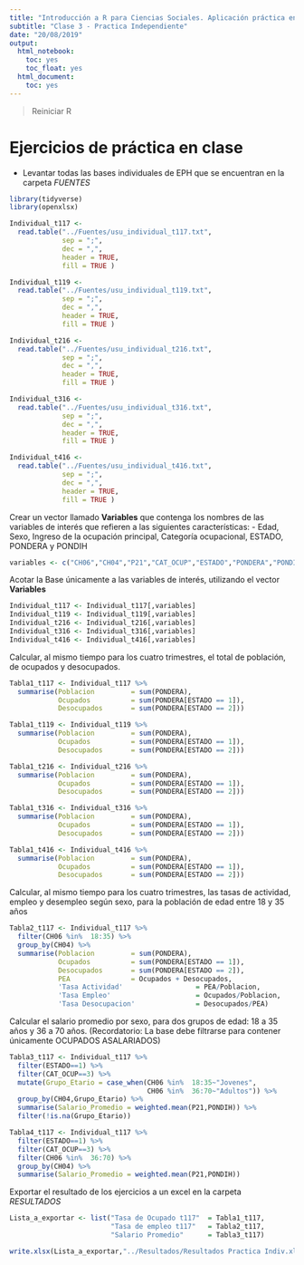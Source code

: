```yaml
---
title: "Introducción a R para Ciencias Sociales. Aplicación práctica en la EPH"
subtitle: "Clase 3 - Practica Independiente"
date: "20/08/2019"
output:
  html_notebook:
    toc: yes
    toc_float: yes
  html_document:
    toc: yes
---
```


> Reiniciar R


# Ejercicios de práctica  en clase
- Levantar todas las bases individuales de EPH que se encuentran en la carpeta *FUENTES*
```r
library(tidyverse)
library(openxlsx)

Individual_t117 <-
  read.table("../Fuentes/usu_individual_t117.txt",
             sep = ";",
             dec = ",",
             header = TRUE,
             fill = TRUE )

Individual_t119 <-
  read.table("../Fuentes/usu_individual_t119.txt",
             sep = ";",
             dec = ",",
             header = TRUE,
             fill = TRUE )

Individual_t216 <-
  read.table("../Fuentes/usu_individual_t216.txt",
             sep = ";",
             dec = ",",
             header = TRUE,
             fill = TRUE )

Individual_t316 <-
  read.table("../Fuentes/usu_individual_t316.txt",
             sep = ";",
             dec = ",",
             header = TRUE,
             fill = TRUE )

Individual_t416 <-
  read.table("../Fuentes/usu_individual_t416.txt",
             sep = ";",
             dec = ",",
             header = TRUE,
             fill = TRUE )

```

Crear un vector llamado __Variables__ que contenga los nombres de las variables de interés que refieren a las siguientes características:
      - Edad, Sexo, Ingreso de la ocupación principal, Categoría ocupacional, ESTADO, PONDERA y PONDIH

```r
variables <- c("CH06","CH04","P21","CAT_OCUP","ESTADO","PONDERA","PONDIH")

```

Acotar la Base únicamente a las variables de interés, utilizando el vector __Variables__ 
```r
Individual_t117 <- Individual_t117[,variables]
Individual_t119 <- Individual_t119[,variables]
Individual_t216 <- Individual_t216[,variables]
Individual_t316 <- Individual_t316[,variables]
Individual_t416 <- Individual_t416[,variables]

```

Calcular, al mismo tiempo para los cuatro trimestres, el total de población, de ocupados y desocupados.

```r
Tabla1_t117 <- Individual_t117 %>% 
  summarise(Poblacion         = sum(PONDERA),
            Ocupados          = sum(PONDERA[ESTADO == 1]),
            Desocupados       = sum(PONDERA[ESTADO == 2]))

Tabla1_t119 <- Individual_t119 %>% 
  summarise(Poblacion         = sum(PONDERA),
            Ocupados          = sum(PONDERA[ESTADO == 1]),
            Desocupados       = sum(PONDERA[ESTADO == 2]))

Tabla1_t216 <- Individual_t216 %>% 
  summarise(Poblacion         = sum(PONDERA),
            Ocupados          = sum(PONDERA[ESTADO == 1]),
            Desocupados       = sum(PONDERA[ESTADO == 2]))

Tabla1_t316 <- Individual_t316 %>% 
  summarise(Poblacion         = sum(PONDERA),
            Ocupados          = sum(PONDERA[ESTADO == 1]),
            Desocupados       = sum(PONDERA[ESTADO == 2]))

Tabla1_t416 <- Individual_t416 %>% 
  summarise(Poblacion         = sum(PONDERA),
            Ocupados          = sum(PONDERA[ESTADO == 1]),
            Desocupados       = sum(PONDERA[ESTADO == 2]))


```


Calcular, al mismo tiempo para los cuatro trimestres, las tasas de actividad, empleo y desempleo según sexo, para la población de edad entre 18 y 35 años

```r
Tabla2_t117 <- Individual_t117 %>%   
  filter(CH06 %in%  18:35) %>% 
  group_by(CH04) %>%
  summarise(Poblacion         = sum(PONDERA),
            Ocupados          = sum(PONDERA[ESTADO == 1]),
            Desocupados       = sum(PONDERA[ESTADO == 2]),
            PEA               = Ocupados + Desocupados,
            'Tasa Actividad'                  = PEA/Poblacion,
            'Tasa Empleo'                     = Ocupados/Poblacion,
            'Tasa Desocupacion'               = Desocupados/PEA)


```

Calcular el salario promedio por sexo, para dos grupos de edad: 18 a 35 años y 36 a 70 años. (Recordatorio: La base debe filtrarse para contener únicamente OCUPADOS ASALARIADOS)
```r
Tabla3_t117 <- Individual_t117 %>%   
  filter(ESTADO==1) %>% 
  filter(CAT_OCUP==3) %>% 
  mutate(Grupo_Etario = case_when(CH06 %in%  18:35~"Jovenes",
                                  CH06 %in%  36:70~"Adultos")) %>% 
  group_by(CH04,Grupo_Etario) %>%
  summarise(Salario_Promedio = weighted.mean(P21,PONDIH)) %>% 
  filter(!is.na(Grupo_Etario))

Tabla4_t117 <- Individual_t117 %>%   
  filter(ESTADO==1) %>% 
  filter(CAT_OCUP==3) %>%   
  filter(CH06 %in%  36:70) %>% 
  group_by(CH04) %>%
  summarise(Salario_Promedio = weighted.mean(P21,PONDIH))

```

Exportar el resultado de los ejercicios a un excel en la carpeta *RESULTADOS*
```r
Lista_a_exportar <- list("Tasa de Ocupado t117"  = Tabla1_t117,
                         "Tasa de empleo t117"   = Tabla2_t117,
                         "Salario Promedio"      = Tabla3_t117)

write.xlsx(Lista_a_exportar,"../Resultados/Resultados Practica Indiv.xlsx")
```

